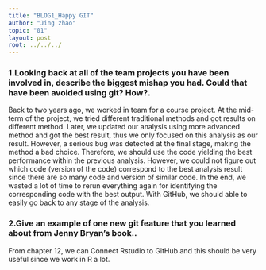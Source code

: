 ---
title: "BLOG1_Happy GIT"
author: "Jing zhao"
topic: "01"
layout: post
root: ../../../
---


### 1.Looking back at all of the team projects you have been involved in, describe the biggest mishap you had. Could that have been avoided using git? How?.

Back to two years ago, we worked in team for a course project. At the mid-term of the project, we tried different traditional methods and got results on different method. Later, we updated our analysis using more advanced method and got the best result, thus we only focused on this analysis as our result. However, a serious bug was detected at the final stage, making the method a bad choice. Therefore, we should use the code yielding the best performance within the previous analysis. However, we could not figure out which code (version of the code) correspond to the best analysis result since there are so many code and version of similar code.  In the end, we wasted a lot of time to rerun everything again for identifying the corresponding code with the best output.  With GitHub, we should able to easily go back to any stage of the analysis. 

### 2.Give an example of one new git feature that you learned about from Jenny Bryan's book..

From chapter 12, we can Connect Rstudio to GitHub and this should be very useful since we work in R a lot.